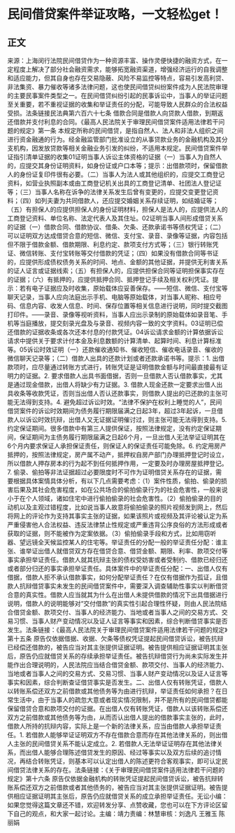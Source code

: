 # 民间借贷案件举证攻略，一文轻松get！
## 正文
来源：上海闵行法院民间借贷作为一种资源丰富、操作灵便快捷的融资方式，在一定程度上解决了部分社会融资需求，能够拓宽融资渠道，增强经济运行的自我调整和适应能力，但其自身也存在交易隐蔽、风险不易监控等特点，容易引发高利贷、非法集资、暴力催收等诸多法律问题，这也使民间借贷纠纷案件成为人民法院审理的主要民事案件类型之一。在民间借贷纠纷引起的民事诉讼中，当事人的举证问题至关重要，若不重视证据的收集和举证责任的分配，可能导致人民群众的合法权益受损。法条链接民法典第六百六十七条 借款合同是借款人向贷款人借款，到期返还借款并支付利息的合同。《最高人民法院关于审理民间借贷案件适用法律若干问题的规定》第一条 本规定所称的民间借贷，是指自然人、法人和非法人组织之间进行资金融通的行为。经金融监管部门批准设立的从事贷款业务的金融机构及其分支机构，因发放贷款等相关金融业务引发的纠纷，不适用本规定。民间借贷案件举证指引清单证据的收集01证明当事人诉讼主体资格的证据（一）当事人为自然人的，应提交其身份证明资料，如身份证或户口本等；提示：出借款项时，保留借款人的身份证复印件很有必要。（二）当事人为法人或其他组织的，应提交工商登记资料，如营业执照副本或由工商登记机关出具的工商登记清单、社团法人登记证等；（三）当事人名称在诉争的法律关系发生后曾有变更的，应提交变更登记资料；（四）如列夫妻为共同借款人，还应提交婚姻关系存续证明，如结婚证等；（五）有担保人的应提供担保人的身份证明材料，担保人是法人的，应提供法人的工商登记资料、单位名称、法定代表人及其住址。02证明当事人间形成借贷关系的证据（一）借款合同、借款协议、借条、欠条、还款承诺书等债权凭证；（二）可以证明双方达成借贷合意的短信、微信、支付宝、录音、录像等证据，内容包括但不限于借款金额、借款期限、利息约定、款项支付方式等；（三）银行转账凭证、微信转账、支付宝转账等交付借款的凭证；（四）如果没有借款合同等书证的，应提供形成债权债务关系的时间、地点、金额的其他证据，并提供无利害关系的证人证言或证据线索；（五）有担保人的，应提供担保合同等证明担保事实存在的证据；（六）有抵押的，应提供抵押合同、抵押登记手续及相关权利凭证。提示：若有电子证据应及时收集，原始载体应妥善保存。——短信、微信、支付宝等聊天记录，当事人应向法庭出示手机、电脑等原始载体，对当事人昵称、相应号码、信息内容、收发人信息、时间、保存位置等相关信息进行说明，同时提交截图打印件。——录音、录像等视听资料，当事人应出示录制的原始载体如录音笔、手机等当庭播放，提交刻录光盘及与录音、视频内容一致的文字资料。03证明已偿还借款的证据收条或各次还本付息的付款凭证。04诉讼请求金额的计算依据诉讼请求中提供关于要求计付本金及利息数额的计算清单、起算时间、利息计算标准等。05诉讼时效证明（一）还款催收通知书、催收短信、催收电话录音、催收的微信聊天记录等；（二）借款人出具的还款计划或者还款承诺书等。提示：1. 出借款项时，应尽量通过转账方式进行，转账凭证是证明借款金额与时间最直接最有证明力的证据。2. 要求借款人出具书面借据，否则一旦借款人否认借款事实，尤其是通过现金借款，出借人将缺少有力证据。3. 借款人现金还款一定要求出借人出具收条等收款凭证，否则当出借人否认还款事实，则借款人提出的已还款的主张可能无法得到支持。4. 避免超过诉讼时效。“法律不保护在权利上睡觉的人”，民间借贷案件的诉讼时效期间为债务履行期限届满之日起3年，超过3年起诉，一旦借款人以诉讼时效抗辩，出借人又无证据证明催讨过，则主张可能无法得到支持。5. 约定保证期间。很多借款中有第三人提供保证，按照法律规定，没有约定保证期间，保证期间为主债务履行期限届满之日起6个月，一旦出借人无法举证证明其在6个月内要求保证人承担保证责任，则保证人的保证责任可能免除。6. 约定用房产抵押的，按照法律规定，房产属不动产，抵押权自房产部门办理抵押登记时设立，所以借款人押存房本的行为起不到任何抵押作用，一定要及时办理房屋抵押登记。7. 偷录、偷拍等非法证据超过必要限度时不可作为证明借贷关系存在的证据，需要根据具体案情具体分析，有以下几点需要考虑：（1）案件性质，偷拍、偷录的损害后果及其社会危害程度，如在公共场合的偷拍偷录行为的社会危害性，一般来说小于在个人领域，诸如住宅中进行偷拍偷录的社会危害性。（2）偷拍偷录的目的动机以及主观过错程度，比如说当事人故意将偷拍偷录的照片视频发到网上，然后将网上的评论作为支持其事实主张的证据，如果该照片或视频及其评论被认定为系严重侵害他人合法权益、违反法律禁止性规定或严重违背公序良俗的方法形成或者获取的证据，则不能被作为定案依据。（3）偷拍偷录手段和方式，比如用窃听器、望远镜全天候监控某人的住宅等。举证责任的分配一般的举证责任分配：谁主张、谁举证出借人就借贷双方存在借贷合意、借贷金额、期限、利率、款项交付等事实承担举证责任。借款人就其抗辩主张的债权受妨害或者受制约、借款已经归还或者部分归还的事实承担举证责任。具体案件中的举证责任分配：一、出借人仅有借据，借款人拒不承认借款事实，如何分配举证责任？在仅有借据作为孤证，且借款人抗辩借贷事实未发生的民间借贷案件中，需要深入调查辅助性事实以判断借贷合意的真实性。借款人应当就其为什么在出借人未提供借款的情况下出具借据进行说明，借款人的说明能够对“交付借款”的真实性引起合理性怀疑，则由人民法院结合借贷金额、款项交付、当事人的经济能力、当地或者当事人之间的交易方式、交易习惯、当事人财产变动情况以及证人证言等事实和因素，综合判断借贷事实是否发生。法条链接：《最高人民法院关于审理民间借贷案件适用法律若干问题的规定》第十五条 原告仅依据借据、收据、欠条等债权凭证提起民间借贷诉讼，被告抗辩已经偿还借款的，被告应当对其主张提供证据证明。被告提供相应证据证明其主张后，原告仍应就借贷关系的存续承担举证责任。被告抗辩借贷行为尚未实际发生并能作出合理说明的，人民法院应当结合借贷金额、款项交付、当事人的经济能力、当地或者当事人之间的交易方式、交易习惯、当事人财产变动情况以及证人证言等事实和因素，综合判断查证借贷事实是否发生。二、出借人仅有转账凭证，借款人以转账系偿还双方之前借款或其他债务等为由进行抗辩，举证责任如何承担？在日常生活中，由于当事人的疏忽大意或者现实情况限制，并不是所有的民间借贷都能保留借贷合意和款项交付的证据。在出借人仅有转账凭证，借款人以该转账系偿还双方之前借款或其他债务等为由，从而否认出借人提出的借款事实主张的，此时，借款人所持的抗辩内容，实际上是一个新的法律关系，应当由借款人承担举证责任。1. 若借款人能够举证证明双方不存在借款合意而存在其他法律关系的，则出借人主张的民间借贷关系不能认定成立。2. 若借款人无法举证证明存在其他法律关系，而出借人能够合理陈述借贷发生的原因、经过等事实以及双方后续的追讨情况，再结合转账凭证，则基本可以认定出借人的陈述更符合客观事实，即可认定民间借贷法律关系的存在。法条链接：《关于审理民间借贷案件适用法律若干问题的规定》第十六条 原告仅依据金融机构的转账凭证提起民间借贷诉讼，被告抗辩转账系偿还双方之前借款或者其他债务的，被告应当对其主张提供证据证明。被告提供相应证据证明其主张后，原告仍应就借贷关系的成立承担举证责任。无讼小编：如果您觉得这篇文章还不错，欢迎转发分享、点赞收藏，您也可以在下方评论区留下自己的观点，和大家一起讨论。主编：靖力责编：林慧审核：刘逸凡 王雅玉 陈丽娟 